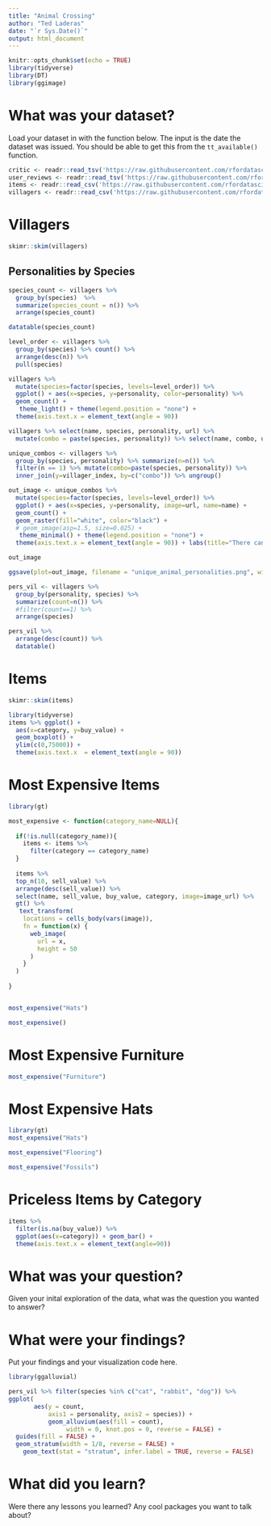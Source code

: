 ```yaml
---
title: "Animal Crossing"
author: "Ted Laderas"
date: "`r Sys.Date()`"
output: html_document
---
```


```r
knitr::opts_chunk$set(echo = TRUE)
library(tidyverse)
library(DT)
library(ggimage)
```


# What was your dataset?

Load your dataset in with the function below. The input is the date the dataset was issued. You should be able to get this from the `tt_available()` function.

```r
critic <- readr::read_tsv('https://raw.githubusercontent.com/rfordatascience/tidytuesday/master/data/2020/2020-05-05/critic.tsv')
user_reviews <- readr::read_tsv('https://raw.githubusercontent.com/rfordatascience/tidytuesday/master/data/2020/2020-05-05/user_reviews.tsv')
items <- readr::read_csv('https://raw.githubusercontent.com/rfordatascience/tidytuesday/master/data/2020/2020-05-05/items.csv')
villagers <- readr::read_csv('https://raw.githubusercontent.com/rfordatascience/tidytuesday/master/data/2020/2020-05-05/villagers.csv')

```

# Villagers

```r
skimr::skim(villagers)
```

## Personalities by Species

```r
species_count <- villagers %>%
  group_by(species)  %>%
  summarize(species_count = n()) %>%
  arrange(species_count)

datatable(species_count)

level_order <- villagers %>%
  group_by(species) %>% count() %>%
  arrange(desc(n)) %>%
  pull(species)

villagers %>%
  mutate(species=factor(species, levels=level_order)) %>%
  ggplot() + aes(x=species, y=personality, color=personality) %>%
  geom_count() + 
   theme_light() + theme(legend.position = "none") +
  theme(axis.text.x = element_text(angle = 90)) 
```

```r

villagers %>% select(name, species, personality, url) %>%
  mutate(combo = paste(species, personality)) %>% select(name, combo, url) -> villager_index

unique_combos <- villagers %>%
  group_by(species, personality) %>% summarize(n=n()) %>%
  filter(n == 1) %>% mutate(combo=paste(species, personality)) %>%
  inner_join(y=villager_index, by=c("combo")) %>% ungroup()

out_image <- unique_combos %>%
  mutate(species=factor(species, levels=level_order)) %>%
  ggplot() + aes(x=species, y=personality, image=url, name=name) +
  geom_count() +
  geom_raster(fill="white", color="black") +
  # geom_image(asp=1.5, size=0.025) + 
   theme_minimal() + theme(legend.position = "none") +
  theme(axis.text.x = element_text(angle = 90)) + labs(title="There can be only one", subtitle = "Unique Personality/Species combos in Animal Crossing")

out_image

ggsave(plot=out_image, filename = "unique_animal_personalities.png", width=10, height = 5, dpi = 150)
```

```r
pers_vil <- villagers %>% 
  group_by(personality, species) %>%
  summarize(count=n()) %>%
  #filter(count==1) %>%
  arrange(species) 

pers_vil %>%
  arrange(desc(count)) %>%
  datatable()
```

# Items

```r
skimr::skim(items)
```

```r
library(tidyverse)
items %>% ggplot() +
  aes(x=category, y=buy_value) +
  geom_boxplot() +
  ylim(c(0,75000)) +
  theme(axis.text.x  = element_text(angle = 90))
```

# Most Expensive Items

```r
library(gt)

most_expensive <- function(category_name=NULL){
  
  if(!is.null(category_name)){
    items <- items %>%
      filter(category == category_name)
  }
  
  items %>% 
  top_n(10, sell_value) %>%
  arrange(desc(sell_value)) %>%
  select(name, sell_value, buy_value, category, image=image_url) %>%
  gt() %>%
   text_transform(
    locations = cells_body(vars(image)),
    fn = function(x) {
      web_image(
        url = x,
        height = 50
      )
    }
  )
  
}


most_expensive("Hats")

```



```r
most_expensive()
```

# Most Expensive Furniture

```r
most_expensive("Furniture")
```


# Most Expensive Hats

```r
library(gt)
most_expensive("Hats")
```

```r
most_expensive("Flooring")

```


```r
most_expensive("Fossils")
```

# Priceless Items by Category

```r
items %>%
  filter(is.na(buy_value)) %>%
  ggplot(aes(x=category)) + geom_bar() +
  theme(axis.text.x = element_text(angle=90))
```


# What was your question?

Given your inital exploration of the data, what was the question you wanted to answer?

# What were your findings?

Put your findings and your visualization code here.

```r
library(ggalluvial)

pers_vil %>% filter(species %in% c("cat", "rabbit", "dog")) %>%
ggplot(
       aes(y = count,
           axis1 = personality, axis2 = species)) +
           geom_alluvium(aes(fill = count),
                width = 0, knot.pos = 0, reverse = FALSE) +
  guides(fill = FALSE) +
  geom_stratum(width = 1/8, reverse = FALSE) +
    geom_text(stat = "stratum", infer.label = TRUE, reverse = FALSE) 
```

# What did you learn?

Were there any lessons you learned? Any cool packages you want to talk about?